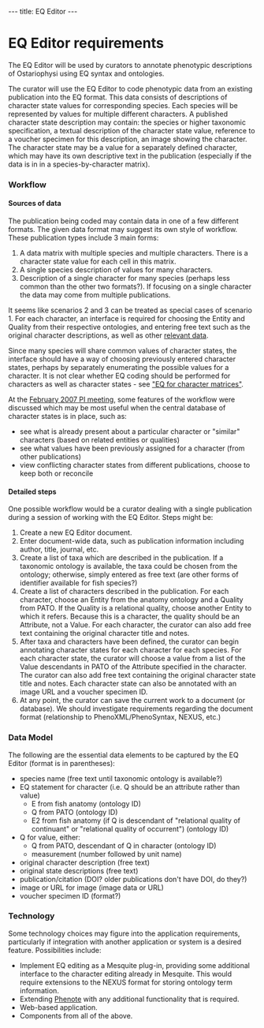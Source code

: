 ---
title: EQ Editor
---

=EQ Editor requirements=

The EQ Editor will be used by curators to annotate phenotypic descriptions of Ostariophysi using EQ syntax and ontologies.

The curator will use the EQ Editor to code phenotypic data from an existing publication into the EQ format.  This data consists of descriptions of character state values for corresponding species.  Each species will be represented by values for multiple different characters.  A published character state description may contain: the species or higher taxonomic specification, a textual description of the character state value, reference to a voucher specimen for this description, an image showing the character.  The character state may be a value for a separately defined character, which may have its own descriptive text in the publication (especially if the data is in in a species-by-character matrix).

===Workflow===

====Sources of data====

The publication being coded may contain data in one of a few different formats.  The given data format may suggest its own style of workflow.  These publication types include 3 main forms:

# A data matrix with multiple species and multiple characters.  There is a character state value for each cell in this matrix.
#A single species description of values for many characters.
# Description of a single character for many species (perhaps less common than the other two formats?).  If focusing on a single character the data may come from multiple publications.

It seems like scenarios 2 and 3 can be treated as special cases of scenario 1.  For each character, an interface is required for choosing the Entity and Quality from their respective ontologies, and entering free text such as the original character descriptions, as well as other [[#Data_Model|relevant data]].

Since many species will share common values of character states, the interface should have a way of choosing previously entered character states, perhaps by separately enumerating the possible values for a character.  It is not clear whether EQ coding should be performed for characters as well as character states - see [[EQ_for_character_matrices|"EQ for character matrices"]].

At the [[WG:PI_Meeting_26feb07|February 2007 PI meeting]], some features of the workflow were discussed which may be most useful when the central database of character states is in place, such as:
* see what is already present about a particular character or "similar" characters (based on related entities or qualities)
* see what values have been previously assigned for a character (from other publications)
* view conflicting character states from different publications, choose to keep both or reconcile

====Detailed steps====

One possible workflow would be a curator dealing with a single publication during a session of working with the EQ Editor.  Steps might be:

# Create a new EQ Editor document.
# Enter document-wide data, such as publication information including author, title, journal, etc.
# Create a list of taxa which are described in the publication.  If a taxonomic ontology is available, the taxa could be chosen from the ontology; otherwise, simply entered as free text (are other forms of identifier available for fish species?)
# Create a list of characters described in the publication.  For each character, choose an Entity from the anatomy ontology and a Quality from PATO.  If the Quality is a relational quality, choose another Entity to which it refers.  Because this is a character, the quality should be an Attribute, not a Value.  For each character, the curator can also add free text containing the original character title and notes.
# After taxa and characters have been defined, the curator can begin annotating character states for each character for each species.  For each character state, the curator will choose a value from a list of the Value descendants in PATO of the Attribute specified in the character.  The curator can also add free text containing the original character state title and notes.  Each character state can also be annotated with an image URL and a voucher specimen ID.
# At any point, the curator can save the current work to a document (or database).  We should investigate requirements regarding the document format (relationship to PhenoXML/PhenoSyntax, NEXUS, etc.)

===Data Model===

The following are the essential data elements to be captured by the EQ Editor (format is in parentheses):

* species name (free text until taxonomic ontology is available?)
* EQ statement for character (i.e. Q should be an attribute rather than value)
** E from fish anatomy (ontology ID)
** Q from PATO (ontology ID)
** E2 from fish anatomy (if Q is descendant of "relational quality of continuant" or "relational quality of occurrent") (ontology ID)
* Q for value, either:
** Q from PATO, descendant of Q in character (ontology ID)
** measurement (number followed by unit name)
* original character description (free text)
* original state descriptions (free text)
* publication/citation (DOI? older publications don't have DOI, do they?)
* image or URL for image (image data or URL)
* voucher specimen ID (format?)

===Technology===

Some technology choices may figure into the application requirements, particularly if integration with another application or system is a desired feature.  Possibilities include:
* Implement EQ editing as a Mesquite plug-in, providing some additional interface to the character editing already in Mesquite.  This would require extensions to the NEXUS format for storing ontology term information.
* Extending [http://www.phenote.org/ Phenote] with any additional functionality that is required.
* Web-based application.
* Components from all of the above.